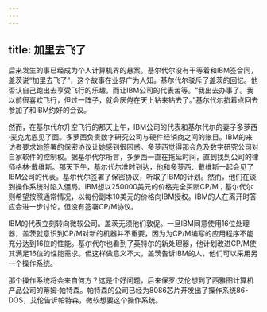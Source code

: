 ```yaml
---
---
---
```

title: 加里去飞了
---




后来发生的事已经成为个人计算机界的悬案。基尔代尔没有干等着和IBM签合同，盖茨说“加里去飞了”，这个故事在业界广为人知。基尔代尔驳斥了盖茨的回忆。他否认自己跑出去享受飞行的乐趣，而让IBM公司的代表苦等。“我出去办事了。我以前很喜欢飞行，但过一阵子，就会厌倦在天上钻来钻去了。”基尔代尔掐着点回去参加了和IBM约好的会议。

然而，在基尔代尔升空飞行的那天上午，IBM公司的代表和基尔代尔的妻子多萝西·麦克尤恩见了面。多萝西负责数字研究公司与硬件经销商之间的账目。IBM的来访者要求她签署的保密协议让她感到很困惑。多萝西觉得那会危及数字研究公司对自家软件的控制权。据基尔代尔所言，多萝西一直在拖延时间，直到找到公司的律师格林·戴维斯。那天下午，基尔代尔准时到达，他和多萝西、戴维斯一起会见了IBM公司的代表。基尔代尔签署了保密协议，听取了IBM的计划。然而，他们在谈到操作系统时陷入僵局。IBM想以250000美元的价格完全买断CP/M；基尔代尔则希望按照通常情况，以每份副本10美元的价格向IBM授权。IBM的人在离开时答应会进一步讨论，但没有签署CP/M协议。

IBM的代表立刻转向微软公司。盖茨无须他们敦促。一旦IBM同意使用16位处理器，盖茨就意识到CP/M对新的机器并不重要，因为为CP/M编写的应用程序不能充分达到16位的性能。基尔代尔也看到了英特尔的新处理器，他计划改进CP/M使其满足16位的性能需求。但这样做意义不大，盖茨告诉IBM的人，他们可以采用另一个操作系统。

那个操作系统将会来自何方？这是个好问题，后来保罗·艾伦想到了西雅图计算机产品公司的蒂姆·帕特森。帕特森的公司已经为8086芯片开发出了操作系统86-DOS，艾伦告诉帕特森，微软想要这个操作系统。